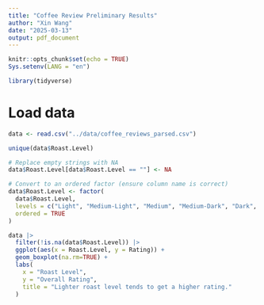 ```yaml
---
title: "Coffee Review Preliminary Results"
author: "Xin Wang"
date: "2025-03-13"
output: pdf_document
---
```


```r
knitr::opts_chunk$set(echo = TRUE)
Sys.setenv(LANG = "en")
```

```r
library(tidyverse)
```

# Load data

```r
data <- read.csv("../data/coffee_reviews_parsed.csv") 
```
```r
unique(data$Roast.Level)
```


```r
# Replace empty strings with NA
data$Roast.Level[data$Roast.Level == ""] <- NA

# Convert to an ordered factor (ensure column name is correct)
data$Roast.Level <- factor(
  data$Roast.Level, 
  levels = c("Light", "Medium-Light", "Medium", "Medium-Dark", "Dark", "Very Dark"), 
  ordered = TRUE
)
```


```r
data |>
  filter(!is.na(data$Roast.Level)) |>
  ggplot(aes(x = Roast.Level, y = Rating)) + 
  geom_boxplot(na.rm=TRUE) + 
  labs(
    x = "Roast Level",
    y = "Overall Rating",
    title = "Lighter roast level tends to get a higher rating."
  )
```


